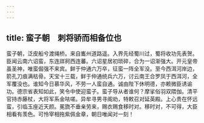 ```yaml
---
---
---
```

title: 蛮子朝　刺将骄而相备位也
---



蛮子朝，泛皮船兮渡绳桥。来自巂州道路遥。入界先经蜀川过，蜀将收功先表贺。臣闻云南六诏蛮，东连牂牁西连蕃。六诏星居初琐碎，合为一诏渐强大。开元皇帝虽圣神，唯蛮倔强不来宾。鲜于仲通六万卒，征蛮一阵全军没。至今西洱河岸边，箭孔刀痕满枯骨。天宝十三载，鲜于仲通统兵六万，讨云南王合罗凤于西洱河，全军覆没也。谁知今日慕华风，不劳一人蛮自通。诚由陛下休明德，亦赖微臣诱谕功。德宗省表知如此，笑令中使迎蛮子。蛮子导从者谁何？摩挲俗羽双隈伽。清平官持赤藤杖，大将军系金呿嗟。异牟寻男寻阁劝，特敕召对延英殿。上心贵在怀远蛮，引临玉座近天颜。冕旒不垂亲劳来，赐衣赐食移时对。移时对，不可得，大臣相看有羡色。可怜宰相拖紫佩金章，朝日唯闻对一刻！